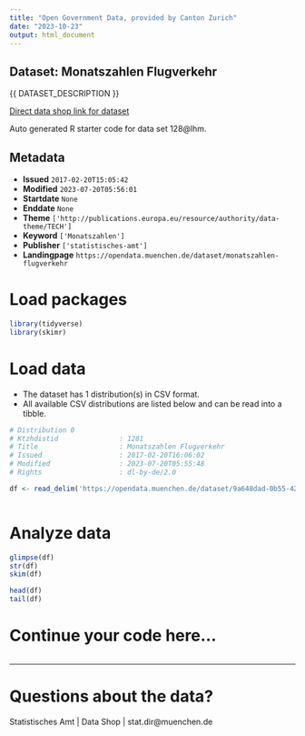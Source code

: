 ```yaml
---
title: "Open Government Data, provided by Canton Zurich"
date: "2023-10-23"
output: html_document
---
```


## Dataset: Monatszahlen Flugverkehr

{{ DATASET_DESCRIPTION }}

[Direct data shop link for dataset](https://www.zh.ch/de/politik-staat/opendata.html#/datasets/monatszahlen-flugverkehr)

Auto generated R starter code for data set 128@lhm.

## Metadata

- **Issued** `2017-02-20T15:05:42`
- **Modified** `2023-07-20T05:56:01`
- **Startdate** `None`
- **Enddate** `None`
- **Theme** `['http://publications.europa.eu/resource/authority/data-theme/TECH']`
- **Keyword** `['Monatszahlen']`
- **Publisher** `['statistisches-amt']`
- **Landingpage** `https://opendata.muenchen.de/dataset/monatszahlen-flugverkehr`


# Load packages

```r

library(tidyverse)
library(skimr)

```

# Load data

-   The dataset has 1 distribution(s) in CSV format.
-   All available CSV distributions are listed below and can be read into a tibble.

```r

# Distribution 0
# Ktzhdistid               : 1281
# Title                    : Monatszahlen Flugverkehr
# Issued                   : 2017-02-20T16:06:02
# Modified                 : 2023-07-20T05:55:48
# Rights                   : dl-by-de/2.0

df <- read_delim('https://opendata.muenchen.de/dataset/9a648dad-0b55-42c7-8ba6-24b7c6bcc599/resource/ad408efa-528e-409b-bfe2-e1f547992cde/download/monatszahlen2307_flugverkehr_10_07_23_nosum.csv')



```

# Analyze data

```r

glimpse(df)
str(df)
skim(df)

head(df)
tail(df)

```

# Continue your code here...

```r

```

------------------------------------------------------------------------

# Questions about the data?

Statistisches Amt | Data Shop | stat.dir@muenchen.de
